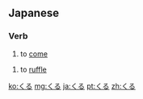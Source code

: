 ==Japanese==

===Verb===
{{ja-verb|type=3}}
# {{ja-def|来る}} to [[come]]

{{ja-verb|tr=trans|type=1}}
# {{ja-def|繰る}} to [[ruffle]]

[[ko:くる]]
[[mg:くる]]
[[ja:くる]]
[[pt:くる]]
[[zh:くる]]